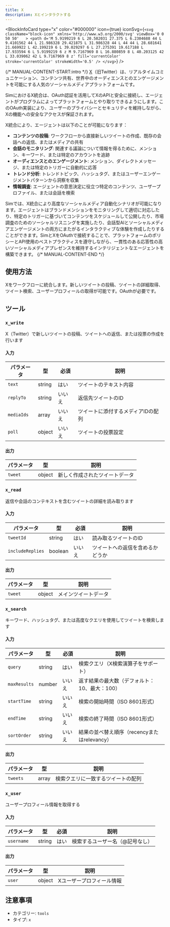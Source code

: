 ```yaml
---
title: X
description: Xとインタラクトする
---
```



<BlockInfoCard 
  type="x"
  color="#000000"
  icon={true}
  iconSvg={`<svg className="block-icon" xmlns='http://www.w3.org/2000/svg' viewBox='0 0 50 50'   >
      <path
        d='M 5.9199219 6 L 20.582031 27.375 L 6.2304688 44 L 9.4101562 44 L 21.986328 29.421875 L 31.986328 44 L 44 44 L 28.681641 21.669922 L 42.199219 6 L 39.029297 6 L 27.275391 19.617188 L 17.933594 6 L 5.9199219 6 z M 9.7167969 8 L 16.880859 8 L 40.203125 42 L 33.039062 42 L 9.7167969 8 z'
        fill='currentColor'
        stroke='currentColor'
        strokeWidth='0.5'
      />
    </svg>`}
/>

{/* MANUAL-CONTENT-START:intro */}
[X](https://x.com/)（旧Twitter）は、リアルタイムコミュニケーション、コンテンツ共有、世界中のオーディエンスとのエンゲージメントを可能にする人気のソーシャルメディアプラットフォームです。

SimにおけるX統合は、OAuth認証を活用してXのAPIと安全に接続し、エージェントがプログラムによってプラットフォームとやり取りできるようにします。このOAuth実装により、ユーザーのプライバシーとセキュリティを維持しながら、Xの機能への安全なアクセスが保証されます。

X統合により、エージェントは以下のことが可能になります：

- **コンテンツの投稿**: ワークフローから直接新しいツイートの作成、既存の会話への返信、またはメディアの共有
- **会話のモニタリング**: 関連する議論について情報を得るために、メンション、キーワード、または特定のアカウントを追跡
- **オーディエンスとのエンゲージメント**: メンション、ダイレクトメッセージ、または特定のトリガーに自動的に応答
- **トレンド分析**: トレンドトピック、ハッシュタグ、またはユーザーエンゲージメントパターンから洞察を収集
- **情報調査**: エージェントの意思決定に役立つ特定のコンテンツ、ユーザープロファイル、または会話を検索

Simでは、X統合により高度なソーシャルメディア自動化シナリオが可能になります。エージェントはブランドメンションをモニタリングして適切に対応したり、特定のトリガーに基づいてコンテンツをスケジュールして公開したり、市場調査のためのソーシャルリスニングを実施したり、会話型AIとソーシャルメディアエンゲージメントの両方にまたがるインタラクティブな体験を作成したりすることができます。SimとXをOAuthで接続することで、プラットフォームのポリシーとAPI使用のベストプラクティスを遵守しながら、一貫性のある応答性の高いソーシャルメディアプレゼンスを維持するインテリジェントなエージェントを構築できます。
{/* MANUAL-CONTENT-END */}

## 使用方法

Xをワークフローに統合します。新しいツイートの投稿、ツイートの詳細取得、ツイート検索、ユーザープロフィールの取得が可能です。OAuthが必要です。

## ツール

### `x_write`

X（Twitter）で新しいツイートの投稿、ツイートへの返信、または投票の作成を行います

#### 入力

| パラメータ | 型 | 必須 | 説明 |
| --------- | ---- | -------- | ----------- |
| `text` | string | はい | ツイートのテキスト内容 |
| `replyTo` | string | いいえ | 返信先ツイートのID |
| `mediaIds` | array | いいえ | ツイートに添付するメディアIDの配列 |
| `poll` | object | いいえ | ツイートの投票設定 |

#### 出力

| パラメータ | 型 | 説明 |
| --------- | ---- | ----------- |
| `tweet` | object | 新しく作成されたツイートデータ |

### `x_read`

返信や会話のコンテキストを含むツイートの詳細を読み取ります

#### 入力

| パラメータ | 型 | 必須 | 説明 |
| --------- | ---- | -------- | ----------- |
| `tweetId` | string | はい | 読み取るツイートのID |
| `includeReplies` | boolean | いいえ | ツイートへの返信を含めるかどうか |

#### 出力

| パラメータ | 型 | 説明 |
| --------- | ---- | ----------- |
| `tweet` | object | メインツイートデータ |

### `x_search`

キーワード、ハッシュタグ、または高度なクエリを使用してツイートを検索します

#### 入力

| パラメータ | 型 | 必須 | 説明 |
| --------- | ---- | -------- | ----------- |
| `query` | string | はい | 検索クエリ（X検索演算子をサポート） |
| `maxResults` | number | いいえ | 返す結果の最大数（デフォルト：10、最大：100） |
| `startTime` | string | いいえ | 検索の開始時間（ISO 8601形式） |
| `endTime` | string | いいえ | 検索の終了時間（ISO 8601形式） |
| `sortOrder` | string | いいえ | 結果の並べ替え順序（recencyまたはrelevancy） |

#### 出力

| パラメータ | 型 | 説明 |
| --------- | ---- | ----------- |
| `tweets` | array | 検索クエリに一致するツイートの配列 |

### `x_user`

ユーザープロフィール情報を取得する

#### 入力

| パラメータ | 型 | 必須 | 説明 |
| --------- | ---- | -------- | ----------- |
| `username` | string | はい | 検索するユーザー名（@記号なし） |

#### 出力

| パラメータ | 型 | 説明 |
| --------- | ---- | ----------- |
| `user` | object | Xユーザープロフィール情報 |

## 注意事項

- カテゴリー: `tools`
- タイプ: `x`
